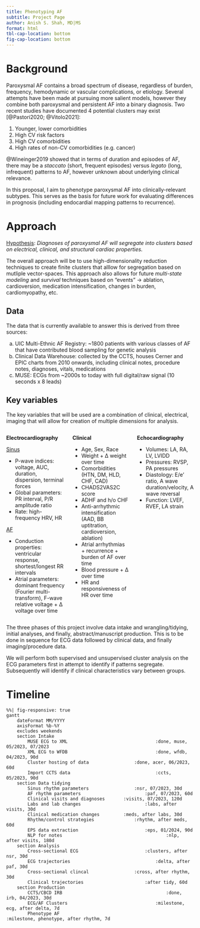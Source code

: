 ```yaml
---
title: Phenotyping AF
subtitle: Project Page
author: Anish S. Shah, MD|MS
format: html
tbl-cap-location: bottom
fig-cap-location: bottom
---
```


# Background

Paroxysmal AF contains a broad spectrum of disease, regardless of burden, frequency, hemodynamic or vascular complications, or etiology.
Several attempts have been made at pursuing more salient models, however they combine both paroxysmal and persistent AF into a binary diagnosis.
Two recent studies have documented 4 potential clusters may exist [@Pastori2020; @Vitolo2021]:

1.  Younger, lower comorbidities
1.  High CV risk factors
1.  High CV comorbidities
1.  High rates of non-CV comorbidities (e.g. cancer)

@Wineinger2019 showed that in terms of duration and episodes of AF, there may be a *staccato* (short, frequent episodes) versus *legato* (long, infrequent) patterns to AF, however unknown about underlying clinical relevance.

In this proposal, I aim to phenotype paroxysmal AF into clinically-relevant subtypes. This serves as the basis for future work for evaluating differences in prognosis (including endocardial mapping patterns to recurrence).

# Approach

[Hypothesis]{.underline}: *Diagnoses of paroxysmal AF will segregate into clusters based on electrical, clinical, and structural cardiac properties.*

The overall approach will be to use high-dimensionality reduction techniques to create finite clusters that alllow for segregation based on mutliple vector-spaces. 
This approach also allows for future *multi-state modeling* and *survival* techniques based on "events" &rarr; ablation, cardioversion, medication intensification, changes in burden, cardiomyopathy, etc.

## Data

The data that is currently available to answer this is derived from three sources:

a. UIC Multi-Ethnic AF Registry: ~1800 patients with various classes of AF that have contributed blood sampling for genetic analysis
b. Clinical Data Warehouse: collected by the CCTS, houses Cerner and EPIC charts from 2010 onwards, including clinical notes, procedure notes, diagnoses, vitals, medications
c. MUSE: ECGs from ~2000s to today with full digital/raw signal (10 seconds x 8 leads)

## Key variables

The key variables that will be used are a combination of clinical, electrical, imaging that will allow for creation of multiple dimensions for analysis.

:::: {.columns}
::: {.column width="34%"}

**Electrocardiography**

[Sinus]{.underline}

- P-wave indices: voltage, AUC, duration, dispersion, terminal forces
- Global parameters: PR interval, P/R amplitude ratio
- Rate: high-frequency HRV, HR
 
[AF]{.underline}

- Conduction properties: ventricular response, shortest/longest RR intervals 
- Atrial parameters: dominant frequency (Fourier multi-transform), F-wave relative voltage + ∆ voltage over time

:::
::: {.column width="33%"}

**Clinical**

- Age, Sex, Race
- Weight + ∆ weight over time
- Comorbidities (HTN, DM, HLD, CHF, CAD)
- CHADS2VAS2C score
- ADHF and h/o CHF
- Anti-arrhythmic intensification (AAD, BB uptitration, cardioversion, ablation)
- Atrial arrhythmias + recurrence + burden of AF over time
- Blood pressure + ∆ over time
- HR and responsiveness of HR over time

:::
::: {.column width="33%"}

**Echocardiography**

- Volumes: LA, RA, LV, LVIDD
- Pressures: RVSP, PA pressures
- Diastology: E/e' ratio, A wave duration/velocity, A wave reversal
- Function: LVEF, RVEF, LA strain

:::
::::

The three phases of this project involve data intake and wrangling/tidying, initial analyses, and finally, abstract/manuscript production. 
This is to be done in sequence for ECG data followed by clinical data, and finally imaging/procedure data. 

We will perform both supervised and unsupervised cluster analysis on the ECG parameters first in attempt to identify if patterns segregate. 
Subsequently will identify if clinical characteristics vary between groups.

# Timeline

```mermaid
%%| fig-responsive: true
gantt
	dateFormat MM/YYYY
	axisFormat %b-%Y
	excludes weekends
	section Intake
		MUSE ECG to XML									:done, muse, 05/2023, 07/2023
		XML ECG to WFDB 								:done, wfdb, 04/2023, 90d
		Cluster hosting of data					:done, acer, 06/2023, 60d
		Import CCTS data								:ccts, 05/2023, 90d
	section Data tidying
		Sinus rhythm parameters 				:nsr, 07/2023, 30d
		AF rhythm parameters 		 				:paf, 07/2023, 60d
		Clinical visits and diagnoses		:visits, 07/2023, 120d
		Labs and lab changes						:labs, after visits, 30d
		Clinical medication changes			:meds, after labs, 30d
		Rhythm/control strategies				:rhythm, after meds, 60d
		EPS data extraction							:eps, 01/2024, 90d
		NLP for notes										:nlp, after visits, 180d
	section Analysis
		Cross-sectional ECG							:clusters, after nsr, 30d
		ECG trajectories								:delta, after paf, 30d
		Cross-sectional clincal					:cross, after rhythm, 30d
		Clinical trajectories						:after tidy, 60d
	section Production
		CCTS/CBCD IRB										:done, irb, 04/2023, 30d
		ECG/AF Clusters 								:milestone, ecg, after delta, 7d
		Phenotype AF										:milestone, phenotype, after rhythm, 7d
```
